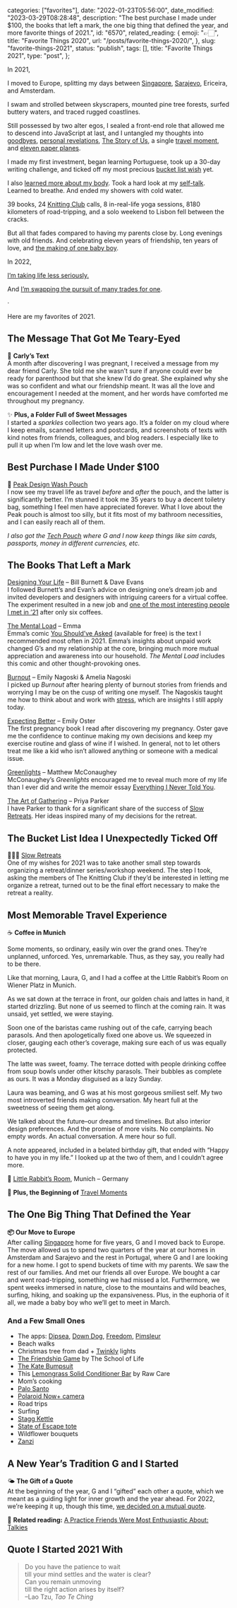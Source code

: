 
  categories: ["favorites"],
  date: "2022-01-23T05:56:00",
  date_modified: "2023-03-29T08:28:48",
  description:
    "The best purchase I made under $100, the books that left a mark, the one big thing that defined the year, and more favorite things of 2021.",
  id: "6570",
  related_reading: {
    emoji: "👉🏻",
    title: "Favorite Things 2020",
    url: "/posts/favorite-things-2020/",
  },
  slug: "favorite-things-2021",
  status: "publish",
  tags: [],
  title: "Favorite Things 2021",
  type: "post",
};


In 2021,

I moved to Europe, splitting my days between [Singapore](/posts/goodbye-little-red-dot/), [Sarajevo](/travel-archives#sarajevo), Ericeira, and Amsterdam.

I swam and strolled between skyscrapers, mounted pine tree forests, surfed buttery waters, and traced rugged coastlines.

Still possessed by two alter egos, I sealed a front-end role that allowed me to descend into JavaScript at last, and I untangled my thoughts into [goodbyes](/posts/goodbye-little-red-dot/), [personal revelations](/posts/everything-i-never-told-you/), [The Story of Us](/posts/the-story-of-us/), a single [travel moment](/travel-moments#when-we-were-young), and [eleven paper planes](/letters).

I made my first investment, began learning Portuguese, took up a 30-day writing challenge, and ticked off my most precious [bucket list wish](#slow-retreats) yet.

I also [learned more about my body](/letters/we-need-to-talk-0521/). Took a hard look at my [self-talk](/letters/less-mad-0421/). Learned to breathe. And ended my showers with cold water.

39 books, 24 [Knitting Club](/posts/the-knitting-club/) calls, 8 in-real-life yoga sessions, 8180 kilometers of road-tripping, and a solo weekend to Lisbon fell between the cracks.

But all that fades compared to having my parents close by. Long evenings with old friends. And celebrating eleven years of friendship, ten years of love, and [the making of one baby boy](/posts/choosing-parenthood-and-my-pregnancy-notes/).

In 2022,

[I’m taking life less seriously.](/letters/learning-optimism-0122/)

And [I’m swapping the pursuit of many trades for one](/letters/one-big-thing-0222/).

·

Here are my favorites of 2021.

## The Message That Got Me Teary-Eyed

💭 **Carly’s Text**\
A month after discovering I was pregnant, I received a message from my dear friend Carly. She told me she wasn’t sure if anyone could ever be ready for parenthood but that she knew I’d do great. She explained why she was so confident and what our friendship meant. It was all the love and encouragement I needed at the moment, and her words have comforted me throughout my pregnancy.

✨ **Plus, a Folder Full of Sweet Messages**\
I started a *sparkles* collection two years ago. It’s a folder on my cloud where I keep emails, scanned letters and postcards, and screenshots of texts with kind notes from friends, colleagues, and blog readers. I especially like to pull it up when I’m low and let the love wash over me.

## Best Purchase I Made Under $100

🖤 [Peak Design Wash Pouch](https://www.peakdesign.com/products/wash-pouch)\
I now see my travel life as travel *before* and *after* the pouch, and the latter is significantly better. I’m stunned it took me 35 years to buy a decent toiletry bag, something I feel men have appreciated forever. What I love about the Peak pouch is almost too silly, but it fits most of my bathroom necessities, and I can easily reach all of them.

_I also got the [Tech Pouch](https://www.peakdesign.com/products/tech-pouch/) where G and I now keep things like sim cards, passports, money in different currencies, etc._

## The Books That Left a Mark

[Designing Your Life](/read-100-books#74-designing-your-life) – Bill Burnett & Dave Evans\
I followed Burnett’s and Evan’s advice on designing one’s dream job and invited developers and designers with intriguing careers for a virtual coffee. The experiment resulted in a new job and [one of the most interesting people I met in ’21](https://www.driesbos.com/) after only six coffees.

[The Mental Load](/letters/we-need-to-talk-0521#the-comics-i-told-everyone-about) – Emma\
Emma’s comic [You Should’ve Asked](https://english.emmaclit.com/2017/05/20/you-shouldve-asked/) (available for free) is the text I recommended most often in 2021. Emma’s insights about unpaid work changed G’s and my relationship at the core, bringing much more mutual appreciation and awareness into our household. _The Mental Load_ includes this comic and other thought-provoking ones.

[Burnout](/letters/stress-1021#burnout) – Emily Nagoski & Amelia Nagoski\
I picked up *Burnout* after hearing plenty of burnout stories from friends and worrying I may be on the cusp of writing one myself. The Nagoskis taught me how to think about and work with [stress](/letters/stress-1021/), which are insights I still apply today.

[Expecting Better](https://www.amazon.com/Expecting-Better-Conventional-Pregnancy-Wrong/dp/0143125702) – Emily Oster\
The first pregnancy book I read after discovering my pregnancy. Oster gave me the confidence to continue making my own decisions and keep my exercise routine and glass of wine if I wished. In general, not to let others treat me like a kid who isn’t allowed anything or someone with a medical issue.

[Greenlights](https://www.amazon.com/Greenlights/dp/B08HLW2JXD/) – Matthew McConaughey\
McConaughey’s _Greenlights_ encouraged me to reveal much more of my life than I ever did and write the memoir essay [Everything I Never Told You](/posts/everything-i-never-told-you/).

[The Art of Gathering](https://www.amazon.com/Art-Gathering-Transformative-Meetings-Experiences-ebook/dp/B079C9WN5W/) – Priya Parker\
I have Parker to thank for a significant share of the success of [Slow Retreats](/posts/the-making-of-slow-retreats/). Her ideas inspired many of my decisions for the retreat.

## The Bucket List Idea I Unexpectedly Ticked Off

🧘🏻‍♀️ [Slow Retreats](/posts/the-making-of-slow-retreats/)\
One of my wishes for 2021 was to take another small step towards organizing a retreat/dinner series/workshop weekend. The step I took, asking the members of The Knitting Club if they’d be interested in letting me organize a retreat, turned out to be the final effort necessary to make the retreat a reality.

## Most Memorable Travel Experience

☕️ **Coffee in Munich**

Some moments, so ordinary, easily win over the grand ones. They’re unplanned, unforced. Yes, unremarkable. Thus, as they say, you really had to be there.

Like that morning, Laura, G, and I had a coffee at the Little Rabbit’s Room on Wiener Platz in Munich.

As we sat down at the terrace in front, our golden chais and lattes in hand, it started drizzling. But none of us seemed to flinch at the coming rain. It was unsaid, yet settled, we were staying.

Soon one of the baristas came rushing out of the cafe, carrying beach parasols. And then apologetically fixed one above us. We squeezed in closer, gauging each other’s coverage, making sure each of us was equally protected.

The latte was sweet, foamy. The terrace dotted with people drinking coffee from soup bowls under other kitschy parasols. Their bubbles as complete as ours. It was a Monday disguised as a lazy Sunday.

Laura was beaming, and G was at his most gorgeous smiliest self. My two most introverted friends making conversation. My heart full at the sweetness of seeing them get along.

We talked about the future–our dreams and timelines. But also interior design preferences. And the promise of more visits. No complaints. No empty words. An actual conversation. A mere hour so full.

A note appeared, included in a belated birthday gift, that ended with “Happy to have you in my life.” I looked up at the two of them, and I couldn’t agree more.

📌 [Little Rabbit’s Room](https://goo.gl/maps/XsABnXUJJuby7rnE7), Munich – Germany

🚂 **Plus, the Beginning of** [Travel Moments](/travel-moments/)

## The One Big Thing That Defined the Year

**📦 Our Move to Europe**\
After calling [Singapore](/posts/goodbye-little-red-dot/) home for five years, G and I moved back to Europe. The move allowed us to spend two quarters of the year at our homes in Amsterdam and Sarajevo and the rest in Portugal, where G and I are looking for a new home. I got to spend buckets of time with my parents. We saw the rest of our families. And met our friends all over Europe. We bought a car and went road-tripping, something we had missed a lot. Furthermore, we spent weeks immersed in nature, close to the mountains and wild beaches, surfing, hiking, and soaking up the expansiveness. Plus, in the euphoria of it all, we made a baby boy who we’ll get to meet in March.

### And a Few Small Ones

- The apps: [Dipsea](/letters/we-need-to-talk-0521#an-app-im-loving), [Down Dog](https://www.downdogapp.com/), [Freedom](https://freedom.to/), [Pimsleur](https://www.pimsleur.com/c/pimsleur-app)
- Beach walks
- Christmas tree from dad + [Twinkly](https://www.twinkly.com/) lights
- [The Friendship Game](/posts/the-making-of-slow-retreats#evening-rituals) by The School of Life
- [The Kate Bumpsuit](https://www.bumpsuit.co/products/the-kate)
- This [Lemongrass Solid Conditioner Bar](/letters/four-day-workweeks-0821#current-favorites) by Raw Care
- Mom’s cooking
- [Palo Santo](/letters/four-day-workweeks-0821#current-favorites)
- [Polaroid Now+ camera](https://eu.polaroid.com/collections/now-plus-camera)
- Road trips
- Surfing
- [Stagg Kettle](/letters/four-day-workweeks-0821#current-favorites)
- [State of Escape tote](https://www.stateofescape.com/collections/totes/products/flying-solo-tote-in-highlight-fleck-black)
- Wildflower bouquets
- [Zanzi](/letters/four-day-workweeks-0821#current-favorites)

## A New Year’s Tradition G and I Started

🌤 **The Gift of a Quote**\
At the beginning of the year, G and I “gifted” each other a quote, which we meant as a guiding light for inner growth and the year ahead. For 2022, we’re keeping it up, though this time, [we decided on a mutual quote](/letters/learning-optimism-0122/).

🔖 **Related reading:** [A Practice Friends Were Most Enthusiastic About: Talkies](/posts/favorite-things-2019#a-practice-friends-were-most-enthusiastic-about)

## Quote I Started 2021 With

> Do you have the patience to wait\
> till your mind settles and the water is clear?\
> Can you remain unmoving\
> till the right action arises by itself?\
> –Lao Tzu, _Tao Te Ching_
